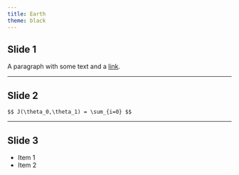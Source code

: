 ```yaml
---
title: Earth
theme: black
---
```


## Slide 1

A paragraph with some text and a [link](https://hakim.se).

---

## Slide 2

`$$ J(\theta_0,\theta_1) = \sum_{i=0} $$`

---

## Slide 3

- Item 1
- Item 2

